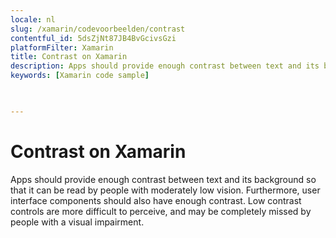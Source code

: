```yaml
---
locale: nl
slug: /xamarin/codevoorbeelden/contrast
contentful_id: 5dsZjNt87JB4BvGcivsGzi
platformFilter: Xamarin
title: Contrast on Xamarin
description: Apps should provide enough contrast between text and its background so that it can be read by people with moderately low vision.
keywords: [Xamarin code sample]


	
---
```


# Contrast on Xamarin

Apps should provide enough contrast between text and its background so that it can be read by people with moderately low vision. Furthermore, user interface components should also have enough contrast. Low contrast controls are more difficult to perceive, and may be completely missed by people with a visual impairment.

<CodeSample id="screen-contrast" locale="nl" platform="xamarin"/>